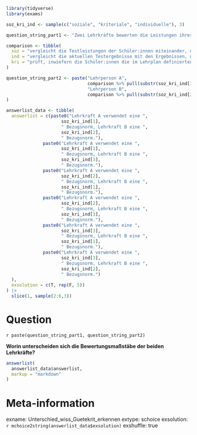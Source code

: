 ```r
library(tidyverse)
library(exams)

soz_kri_ind <- sample(c("soziale", "kriteriale", "individuelle"), 3)

question_string_part1 <- "Zwei Lehrkräfte bewerten die Leistungen ihrer Schüler:innen in einem Mathematiktest."

comparison <- tibble(
  soz = "vergleicht die Testleistungen der Schüler:innen miteinander, um zu ermitteln, wer im Vergleich zur Klasse besonders gut oder besonders schlecht abgeschnitten hat.",
  ind = "vergleicht die aktuellen Testergebnisse mit den Ergebnissen, die die Schüler:innen in früheren Tests erzielt haben, um den individuellen Lernfortschritt zu beurteilen.",
  kri = "prüft, inwiefern die Schüler:innen die im Lehrplan definierten Kompetenzen und Lernziele erreicht haben."
)

question_string_part2 <- paste("Lehrperson A",
                               comparison %>% pull(substr(soz_kri_ind[1],1,3)),
                               "Lehrperson B",
                               comparison %>% pull(substr(soz_kri_ind[2],1,3))
)

answerlist_data <- tibble(
  answerlist = c(paste0("Lehrkraft A verwendet eine ",
                     soz_kri_ind[1],
                     " Bezugsnorm, Lehrkraft B eine ",
                     soz_kri_ind[2],
                     " Bezugsnorm."),
              paste0("Lehrkraft A verwendet eine ",
                     soz_kri_ind[1],
                     " Bezugsnorm, Lehrkraft B eine ",
                     soz_kri_ind[3],
                     " Bezugsnorm."),
              paste0("Lehrkraft A verwendet eine ",
                     soz_kri_ind[2],
                     " Bezugsnorm, Lehrkraft B eine ",
                     soz_kri_ind[1],
                     " Bezugsnorm."),
              paste0("Lehrkraft A verwendet eine ",
                     soz_kri_ind[2],
                     " Bezugsnorm, Lehrkraft B eine ",
                     soz_kri_ind[3],
                     " Bezugsnorm."),
              paste0("Lehrkraft A verwendet eine ",
                     soz_kri_ind[3],
                     " Bezugsnorm, Lehrkraft B eine ",
                     soz_kri_ind[1],
                     " Bezugsnorm."),
              paste0("Lehrkraft A verwendet eine ",
                     soz_kri_ind[3],
                     " Bezugsnorm, Lehrkraft B eine ",
                     soz_kri_ind[2],
                     " Bezugsnorm.")
  ),
  exsolution = c(T, rep(F, 5))
) |>
  slice(1, sample(2:6,3))

```


Question
========
`r paste(question_string_part1, question_string_part2)`

**Worin unterscheiden sich die Bewertungsmaßstäbe der beiden Lehrkräfte?**
  
  
```r
answerlist(
  answerlist_data$answerlist,
  markup = "markdown"
)
```




Meta-information
================
  exname: Unterschied_wiss_Guetekrit_erkennen
extype: schoice
exsolution: `r mchoice2string(answerlist_data$exsolution)`
exshuffle: true